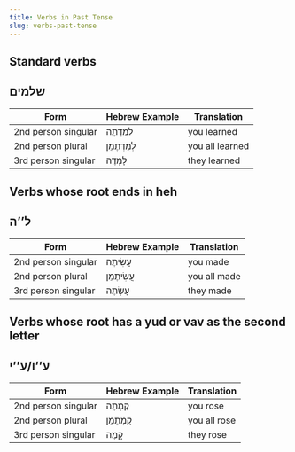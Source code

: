 ```yaml
---
title: Verbs in Past Tense
slug: verbs-past-tense
---
```

## Standard verbs
## <HB> שלמים </HB>
|Form|Hebrew Example|Translation|
|----|-------------|------------|
|2nd person singular|<HB> לָמַדְתֶה </HB>|you learned|
|2nd person plural|<HB> לְמַדְתֶמֵן </HB>|you all learned|
|3rd person singular|<HB> לָמְדֶה </HB>|they learned|

## Verbs whose root ends in heh
## <HB> ל’’ה </HB>
|Form|Hebrew Example|Translation|
|----|-------------|------------|
|2nd person singular|<HB> עָשִׂיתֶה </HB>|you made|
|2nd person plural|<HB> עֲשִׂיתֶמֵן </HB>|you all made|
|3rd person singular|<HB> עָשְׂתֶה </HB>|they made|

## Verbs whose root has a yud or vav as the second letter
## <HB> ע’’ו/ע’’י </HB>
|Form|Hebrew Example|Translation|
|----|-------------|------------|
|2nd person singular|<HB> קַמְתֶה </HB>|you rose|
|2nd person plural|<HB> קַמְתֶמֵן </HB>|you all rose|
|3rd person singular|<HB> קָמֶה </HB>|they rose|
